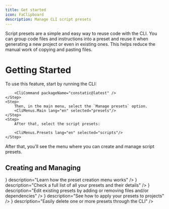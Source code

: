 ```yaml
---
title: Get started
icon: FaClipboard
description: Manage CLI script presets
---
```


Script presets are a simple and easy way to reuse code with the CLI. You can group code files and instructions into a preset and reuse it when generating a new project or even in existing ones. This helps reduce the manual work of copying and pasting files.

# Getting Started

<Steps>
    <Step>
        To use this feature, start by running the CLI:

        <CliCommand packageName="constatic@latest" />
    </Step>
    <Step>
        Then, in the main menu, select the `Manage presets` option.
        <CliMenus.Main lang="en" selected="presets"/>
    </Step>
    <Step>
        After that, select the script presets:

        <CliMenus.Presets lang="en" selected="scripts"/>
    </Step>
</Steps>

After that, you'll see the menu where you can create and manage script presets.

## Creating and Managing

<Cards className="lg:grid-cols-2">
	<Card
		href="/docs/presets/scripts/new"
		title="Create Preset"
		icon={<icons.HiDocumentPlus/>}
		description="Learn how the preset creation menu works"
	/>
	<Card
		href="/docs/presets/scripts/list"
		title="List All Presets"
		icon={<icons.FaRegListAlt/>}
		description="Check a full list of all your presets and their details"
	/>
	<Card
		href="/docs/presets/scripts/edit"
		title="Edit Preset"
		icon={<icons.MdModeEdit/>}
		description="Edit existing presets by adding or removing files and/or dependencies"
	/>
	<Card
		href="/docs/presets/scripts/apply"
		title="Apply Presets"
		icon={<icons.FaFileDownload/>}
		description="See how to apply your presets to projects"
	/>
	<Card
		href="/docs/presets/scripts/delete"
		title="Delete Presets"
		icon={<icons.FaTrashAlt/>}
		description="Easily delete one or more presets through the CLI"
	/>
</Cards>
